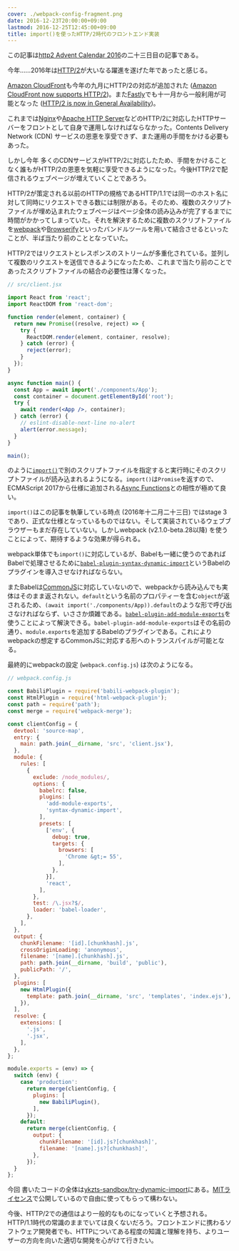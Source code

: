 ```yaml
---
cover: ./webpack-config-fragment.png
date: 2016-12-23T20:00:00+09:00
lastmod: 2016-12-25T12:45:00+09:00
title: import()を使ったHTTP/2時代のフロントエンド実装
---
```


この記事は[http2 Advent Calendar 2016](http://qiita.com/advent-calendar/2016/http2)の二十三日目の記事である。

今年……2016年は[HTTP/2](https://http2.github.io/)が大いなる躍進を遂げた年であったと感じる。

[Amazon CloudFront](https://aws.amazon.com/jp/cloudfront/)も今年の九月にHTTP/2の対応が追加された ([Amazon CloudFront now supports HTTP/2](https://aws.amazon.com/about-aws/whats-new/2016/09/amazon-cloudfront-now-supports-http2/))。また[Fastly](https://www.fastly.com/)でも十一月から一般利用が可能となった ([HTTP/2 is now in General Availability](https://www.fastly.com/blog/http2-now-general-availability))。

これまでは[Nginx](https://nginx.org/)や[Apache HTTP Server](https://httpd.apache.org)などのHTTP/2に対応したHTTPサーバーをフロントとして自身で運用しなければならなかった。Contents Delivery Network (CDN) サービスの恩恵を享受できず、また運用の手間をかける必要もあった。

しかし今年 多くのCDNサービスがHTTP/2に対応したため、手間をかけることなく誰もがHTTP/2の恩恵を気軽に享受できるようになった。今後HTTP/2で配信されるウェブページが増えていくことであろう。

<!--truncate-->

HTTP/2が策定される以前のHTTPの規格であるHTTP/1.1では同一のホスト名に対して同時にリクエストできる数には制限がある。そのため、複数のスクリプトファイルが埋め込まれたウェブページはページ全体の読み込みが完了するまでに時間がかかってしまっていた。それを解決するために複数のスクリプトファイルを[webpack](https://webpack.js.org/)や[Browserify](http://browserify.org/)といったバンドルツールを用いて結合させるといったことが、半ば当たり前のこととなっていた。

HTTP/2ではリクエストとレスポンスのストリームが多重化されている。並列して複数のリクエストを送信できるようになったため、これまで当たり前のことであったスクリプトファイルの結合の必要性は薄くなった。

```jsx
// src/client.jsx

import React from 'react';
import ReactDOM from 'react-dom';

function render(element, container) {
  return new Promise((resolve, reject) => {
    try {
      ReactDOM.render(element, container, resolve);
    } catch (error) {
      reject(error);
    }
  });
}

async function main() {
  const App = await import('./components/App');
  const container = document.getElementById('root');
  try {
    await render(<App />, container);
  } catch (error) {
    // eslint-disable-next-line no-alert
    alert(error.message);
  }
}

main();
```

のように[`import()`](https://github.com/tc39/proposal-dynamic-import)で別のスクリプトファイルを指定すると実行時にそのスクリプトファイルが読み込まれるようになる。`import()`は`Promise`を返すので、ECMAScript 2017から仕様に追加される[Async Functions](https://tc39.github.io/ecmascript-asyncawait/)との相性が極めて良い。

`import()`はこの記事を執筆している時点 (2016年十二月二十三日) ではstage 3であり、正式な仕様となっているものではない。そして実装されているウェブブラウザーもまだ存在していない。しかしwebpack (v2.1.0-beta.28以降) を使うことによって、期待するような効果が得られる。

webpack単体でも`import()`に対応しているが、Babelも一緒に使うのであればBabelで処理させるために[`babel-plugin-syntax-dynamic-import`](https://www.npmjs.com/package/babel-plugin-syntax-dynamic-import)というBabelのプラグインを導入させなければならない。

またBabelは[CommonJS](http://www.commonjs.org/)に対応していないので、webpackから読み込んでも実体はそのまま返されない。`default`という名前のプロパティーを含む`object`が返されるため、`(await import('./components/App)).default`のような形で呼び出さなければならず、いささか煩雑である。[`babel-plugin-add-module-exports`](https://www.npmjs.com/package/babel-plugin-add-module-exports)を使うことによって解決できる。`babel-plugin-add-module-exports`はその名前の通り、`module.exports`を追加するBabelのプラグインである。これによりwebpackの想定するCommonJSに対応する形へのトランスパイルが可能となる。

最終的にwebpackの設定 (`webpack.config.js`) は次のようになる。

```javascript
// webpack.config.js

const BabiliPlugin = require('babili-webpack-plugin');
const HtmlPlugin = require('html-webpack-plugin');
const path = require('path');
const merge = require('webpack-merge');

const clientConfig = {
  devtool: 'source-map',
  entry: {
    main: path.join(__dirname, 'src', 'client.jsx'),
  },
  module: {
    rules: [
      {
        exclude: /node_modules/,
        options: {
          babelrc: false,
          plugins: [
            'add-module-exports',
            'syntax-dynamic-import',
          ],
          presets: [
            ['env', {
              debug: true,
              targets: {
                browsers: [
                  'Chrome &gt;= 55',
                ],
              },
            }],
            'react',
          ],
        },
        test: /\.jsx?$/,
        loader: 'babel-loader',
      },
    ],
  },
  output: {
    chunkFilename: '[id].[chunkhash].js',
    crossOriginLoading: 'anonymous',
    filename: '[name].[chunkhash].js',
    path: path.join(__dirname, 'build', 'public'),
    publicPath: '/',
  },
  plugins: [
    new HtmlPlugin({
      template: path.join(__dirname, 'src', 'templates', 'index.ejs'),
    }),
  ],
  resolve: {
    extensions: [
      '.js',
      '.jsx',
    ],
  },
};

module.exports = (env) => {
  switch (env) {
    case 'production':
      return merge(clientConfig, {
        plugins: [
          new BabiliPlugin(),
        ],
      });
    default:
      return merge(clientConfig, {
        output: {
          chunkFilename: '[id].js?[chunkhash]',
          filename: '[name].js?[chunkhash]',
        },
      });
  }
};
```

今回 書いたコードの全体は[ykzts-sandbox/try-dynamic-import](https://github.com/ykzts-sandbox/try-dynamic-import)にある。[MITライセンス](https://opensource.org/licenses/MIT)で公開しているので自由に使ってもらって構わない。

今後、HTTP/2での通信はより一般的なものになっていくと予想される。HTTP/1.1時代の常識のままでいては良くないだろう。フロントエンドに携わるソフトウェア開発者でも、HTTPについてある程度の知識と理解を持ち、よりユーザーの方向を向いた適切な開発を心がけて行きたい。
